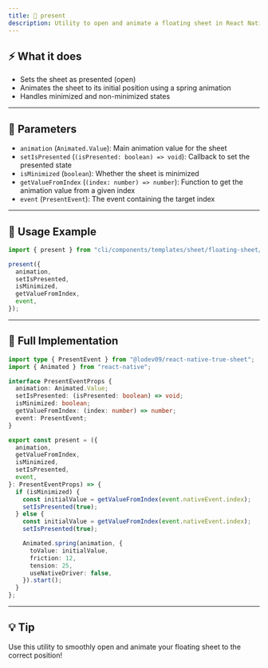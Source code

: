 ```yaml
---
title: 🚀 present
description: Utility to open and animate a floating sheet in React Native Glow UI
---
```


## ⚡️ What it does

- Sets the sheet as presented (open)
- Animates the sheet to its initial position using a spring animation
- Handles minimized and non-minimized states

---

## 📝 Parameters

- `animation` (`Animated.Value`): Main animation value for the sheet
- `setIsPresented` (`(isPresented: boolean) => void`): Callback to set the presented state
- `isMinimized` (`boolean`): Whether the sheet is minimized
- `getValueFromIndex` (`(index: number) => number`): Function to get the animation value from a given index
- `event` (`PresentEvent`): The event containing the target index

---

## 🚀 Usage Example

```ts
import { present } from "cli/components/templates/sheet/floating-sheet/utils/animation-utils/reference/present";

present({
  animation,
  setIsPresented,
  isMinimized,
  getValueFromIndex,
  event,
});
```

---

## 🧩 Full Implementation

```ts
import type { PresentEvent } from "@lodev09/react-native-true-sheet";
import { Animated } from "react-native";

interface PresentEventProps {
  animation: Animated.Value;
  setIsPresented: (isPresented: boolean) => void;
  isMinimized: boolean;
  getValueFromIndex: (index: number) => number;
  event: PresentEvent;
}

export const present = ({
  animation,
  getValueFromIndex,
  isMinimized,
  setIsPresented,
  event,
}: PresentEventProps) => {
  if (isMinimized) {
    const initialValue = getValueFromIndex(event.nativeEvent.index);
    setIsPresented(true);
  } else {
    const initialValue = getValueFromIndex(event.nativeEvent.index);
    setIsPresented(true);

    Animated.spring(animation, {
      toValue: initialValue,
      friction: 12,
      tension: 25,
      useNativeDriver: false,
    }).start();
  }
};
```

---

## 💡 Tip

Use this utility to smoothly open and animate your floating sheet to the correct position!
